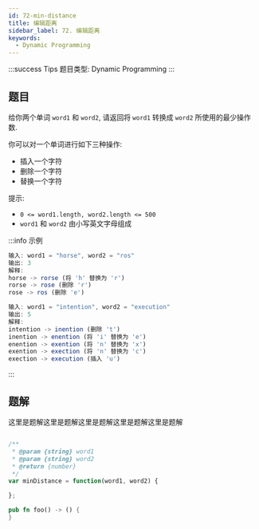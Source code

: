 ```yaml
---
id: 72-min-distance
title: 编辑距离
sidebar_label: 72. 编辑距离
keywords:
  - Dynamic Programming
---
```


:::success Tips
题目类型: Dynamic Programming
:::

## 题目

给你两个单词 `word1` 和 `word2`, 请返回将 `word1` 转换成 `word2` 所使用的最少操作数.

你可以对一个单词进行如下三种操作:

- 插入一个字符
- 删除一个字符
- 替换一个字符

提示:

- `0 <= word1.length, word2.length <= 500`
- `word1` 和 `word2` 由小写英文字母组成

:::info 示例

```ts
输入: word1 = "horse", word2 = "ros"
输出: 3
解释: 
horse -> rorse (将 'h' 替换为 'r')
rorse -> rose (删除 'r')
rose -> ros (删除 'e')
```

```ts
输入: word1 = "intention", word2 = "execution"
输出: 5
解释: 
intention -> inention (删除 't')
inention -> enention (将 'i' 替换为 'e')
enention -> exention (将 'n' 替换为 'x')
exention -> exection (将 'n' 替换为 'c')
exection -> execution (插入 'u')
```

:::

## 题解

这里是题解这里是题解这里是题解这里是题解这里是题解


<Tabs>
  <TabItem value="JavaScript" label="JavaScript" default>

```ts

/**
 * @param {string} word1
 * @param {string} word2
 * @return {number}
 */
var minDistance = function(word1, word2) {

};

```

</TabItem>
<TabItem value="Rust" label="Rust">

```rust
pub fn foo() -> () {
}
```

</TabItem>
</Tabs>
